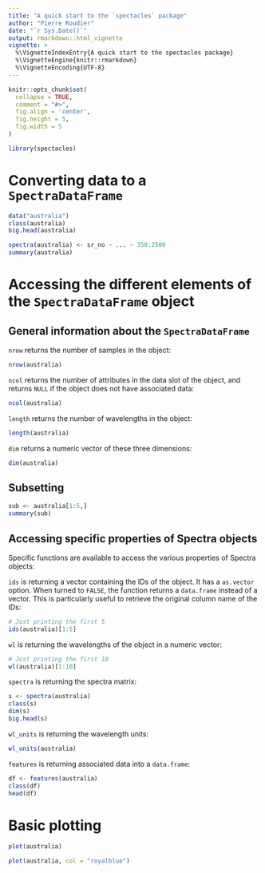 ```yaml
---
title: "A quick start to the `spectacles` package"
author: "Pierre Roudier"
date: "`r Sys.Date()`"
output: rmarkdown::html_vignette
vignette: >
  %\VignetteIndexEntry{A quick start to the spectacles package}
  %\VignetteEngine{knitr::rmarkdown}
  %\VignetteEncoding{UTF-8}
---
```


```r
knitr::opts_chunk$set(
  collapse = TRUE,
  comment = "#>",
  fig.align = 'center',
  fig.height = 5,
  fig.width = 5
)
```

```r
library(spectacles)
```

# Converting data to a `SpectraDataFrame`

```r
data("australia")
class(australia)
big.head(australia)
```

```r
spectra(australia) <- sr_no ~ ... ~ 350:2500
summary(australia)
```

# Accessing the different elements of the `SpectraDataFrame` object

## General information about the `SpectraDataFrame` 

`nrow` returns the number of samples in the object:

```r
nrow(australia)
```

`ncol` returns the number of attributes in the data slot of the object, and returns `NULL` if the object does not have associated data:

```r
ncol(australia)
```

`length` returns the number of wavelengths in the object:

```r
length(australia)
```

`dim` returns a numeric vector of these three dimensions:

```r
dim(australia)
```

## Subsetting

```r
sub <- australia[1:5,]
summary(sub)
```

## Accessing specific properties of Spectra objects

Specific functions are available to access the various properties of Spectra objects:

`ids` is returning a vector containing the IDs of the object. It has a `as.vector` option. When turned to `FALSE`, the function returns a `data.frame` instead of a vector. This is particularly useful to retrieve the original column name of the IDs: 

```r
# Just printing the first 5
ids(australia)[1:5]
```

`wl` is returning the wavelengths of the object in a numeric vector:

```r
# Just printing the first 10
wl(australia)[1:10]
```

`spectra` is returning the spectra matrix:


```r
s <- spectra(australia)
class(s)
dim(s)
big.head(s)
```

`wl_units` is returning the wavelength units:


```r
wl_units(australia)
```

`features` is returning associated data into a `data.frame`:

```r
df <- features(australia)
class(df)
head(df)
```

# Basic plotting 

```r
plot(australia)
```

```r
plot(australia, col = "royalblue")
```
